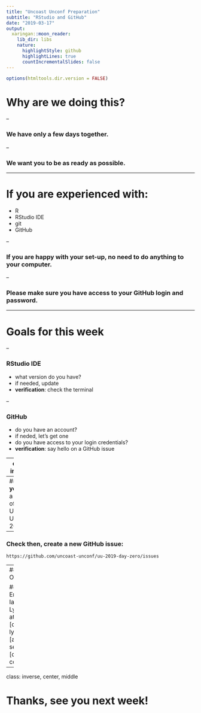 ```yaml
---
title: "Uncoast Unconf Preparation"
subtitle: "RStudio and GitHub"
date: "2019-03-17"
output:
  xaringan::moon_reader:
    lib_dir: libs
    nature:
      highlightStyle: github
      highlightLines: true
      countIncrementalSlides: false
---
```


```r
options(htmltools.dir.version = FALSE)
```

# Why are we doing this?

--

### We have only a few days together.

--

### We want you to be as ready as possible.

---

# If you are experienced with:

 - R
 - RStudio IDE
 - git
 - GitHub

--

### If you are happy with your set-up, no need to do anything to your computer.

--

### Please make sure you have access to your GitHub login and password.

---

# Goals for this week

--

### RStudio IDE

- what version do you have?
- if needed, update
- **verification**: check the terminal

--

### GitHub

- do you have an account? 
- if neded, let's get one
- do you have access to your login credentials?
- **verification**: say hello on a GitHub issue

---
class: inverse

# Questions? Problenms?

--
## If **you** are a part of Uncoast Unconf 2019:

--
### Check then, create a new GitHub issue:

`https://github.com/uncoast-unconf/uu-2019-day-zero/issues`

--
## OR

### Email Ian Lyttle at ian [dot] lyttle [at] se [dot] com

---
class: inverse, center, middle

# Thanks, see you next week!

